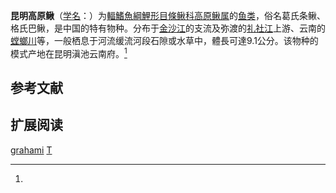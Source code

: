 {{Speciesbox
| name = 昆明高原鳅
| status = DD
| status_system = IUCN3.1
| image = 
| genus = Triplophysa
| species = grahami
| authority = Regan, 1906<ref name='id6384'>{{cite web| url =http://www.bioinfo.cn/db05/BjdwSpecies.php?action=view&id=6384| title =昆明高原鳅| work =中国动物物种编目数据库| publisher =中国科学院微生物研究所| author =中国科学院动物研究所| accessdate =2009-04-11| deadurl =yes| archiveurl =https://web.archive.org/web/20160305024757/http://www.bioinfo.cn/db05/BjdwSpecies.php?action=view&id=6384| archivedate =2016-03-05}}</ref>
| synonyms = *''Nemachilus grahami'',Regan, 1906
*''Barbatula grahami'',Regan, 1906
}}

'''昆明高原鳅'''（[[学名|学名]]：{{lang|la|''Triplophysa grahami''}}）为[[輻鰭魚綱|輻鰭魚綱]][[鯉形目|鯉形目]][[條鳅科|條鳅科]][[高原鳅属|高原鳅属]]的[[鱼类|鱼类]]，俗名葛氏条鳅、格氏巴鳅，是中国的特有物种。分布于[[金沙江|金沙江]]的支流及弥渡的[[礼社江|礼社江]]上游、云南的[[螳螂川|螳螂川]]等，一般栖息于河流缓流河段石隙或水草中，體長可達9.1公分。该物种的模式产地在昆明滇池云南府。<ref name='id6384'/>

== 参考文献 ==
{{reflist}}

== 扩展阅读 ==
{{refbegin}}
{{wikispecies-inline|Triplophysa grahami|昆明高原鳅}}
{{refend}}
{{Taxonbar|from=Q1040707}}

[[Category:高原鳅属|grahami]]
[[Category:1906年描述的魚類|T]]


{{鯉形目小作品}}